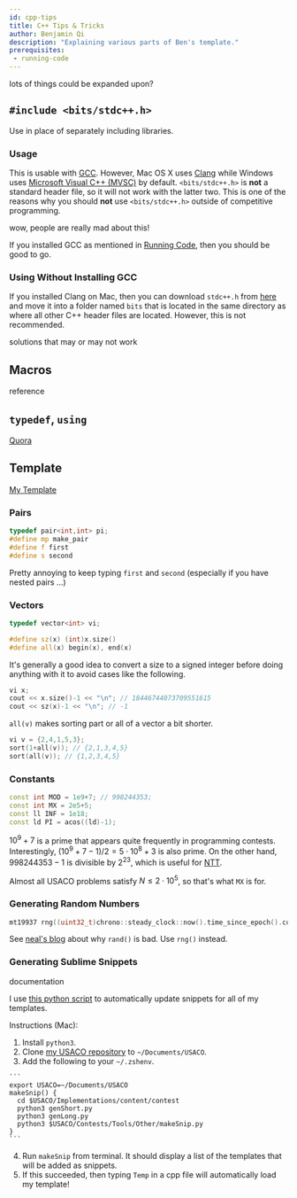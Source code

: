 ```yaml
---
id: cpp-tips
title: C++ Tips & Tricks
author: Benjamin Qi
description: "Explaining various parts of Ben's template."
prerequisites:
 - running-code
---
```


<IncompleteSection>

lots of things could be expanded upon?

</IncompleteSection>

## `#include <bits/stdc++.h>`

Use in place of separately including libraries.

<Resources>
  <Resource source="CPH" title="1.1 - C++ Code Template" starred></Resource>
  <Resource source="SO" title="How does #include <bits/stdc++.h> work in C++?" url="https://stackoverflow.com/questions/25311011/how-does-include-bits-stdc-h-work-in-c/25311052#25311052"> </Resource>
  <Resource source="GFG" title="GFG - <bits/stdc++.h>" url="bitsstdc-h-c"> </Resource>
</Resources>

### Usage

This is usable with [GCC](https://en.wikipedia.org/wiki/GNU_Compiler_Collection). However, Mac OS X uses [Clang](https://en.wikipedia.org/wiki/Clang) while Windows uses [Microsoft Visual C++ (MVSC)](https://en.wikipedia.org/wiki/Microsoft_Visual_C%2B%2B) by default. `<bits/stdc++.h>` is **not** a standard header file, so it will not work with the latter two. This is one of the reasons why you should **not** use `<bits/stdc++.h>` outside of competitive programming.

<Resources>
  <Resource source="SO" title="Why should I not #include <bits/stdc++.h>?" url="https://stackoverflow.com/questions/31816095/why-should-i-not-include-bits-stdc-h" starred>wow, people are really mad about this!</Resource>
  <Resource source="SO" title="#include <bits/stdc++.h> with visual studio does not compile" url="https://stackoverflow.com/questions/25337300/include-bits-stdc-h-with-visual-studio-does-not-compile"> </Resource>
</Resources>

If you installed GCC as mentioned in [Running Code](intro/running-code#installing-gcc), then you should be good to go.

### Using Without Installing GCC

If you installed Clang on Mac, then you can download `stdc++.h` from [here](https://raw.githubusercontent.com/tekfyl/bits-stdc-.h-for-mac/master/stdc%2B%2B.h) and move it into a folder named `bits` that is located in the same directory as where all other C++ header files are located. However, this is not recommended.

<Resources>
  <Resource source="SO" title="How can I include <bits/stdc++.h> in XCode?" url="https://stackoverflow.com/questions/28994148/how-can-i-include-bits-stdc-in-xcode">solutions that may or may not work</Resource>
</Resources>

## Macros

<Resources>
  <Resource source="CPH" title="1.4 - Shortening Code" starred></Resource>
  <Resource source="GFG" url="cc-preprocessors" title="Macros"></Resource>
  <Resource
    source="GCC"
    url="https://gcc.gnu.org/onlinedocs/cpp/Macros.html"
    title="Online Docs - Macros"
  >
    reference
  </Resource>
</Resources>

## `typedef`, `using`

[Quora](https://www.quora.com/What-is-the-difference-between-typedef-and-using-in-C++)

## Template

[My Template](https://github.com/bqi343/USACO/blob/master/Implementations/content/contest/template.cpp)

### Pairs

```cpp
typedef pair<int,int> pi;
#define mp make_pair
#define f first
#define s second
```

Pretty annoying to keep typing `first` and `second` (especially if you have nested pairs ...)

### Vectors

```cpp
typedef vector<int> vi;

#define sz(x) (int)x.size()
#define all(x) begin(x), end(x)
```

It's generally a good idea to convert a size to a signed integer before doing anything with it to avoid cases like the following.

```cpp
vi x;
cout << x.size()-1 << "\n"; // 18446744073709551615
cout << sz(x)-1 << "\n"; // -1
```

`all(v)` makes sorting part or all of a vector a bit shorter.

```cpp
vi v = {2,4,1,5,3};
sort(1+all(v)); // {2,1,3,4,5}
sort(all(v)); // {1,2,3,4,5}
```

### Constants

```cpp
const int MOD = 1e9+7; // 998244353;
const int MX = 2e5+5;
const ll INF = 1e18;
const ld PI = acos((ld)-1);
```

$10^9+7$ is a prime that appears quite frequently in programming contests. Interestingly, $(10^9+7-1)/2=5\cdot 10^8+3$ is also prime. On the other hand, $998244353-1$ is divisible by $2^{23}$, which is useful for [NTT](<https://en.wikipedia.org/wiki/Discrete_Fourier_transform_(general)#Number-theoretic_transform>).

Almost all USACO problems satisfy $N\le 2\cdot 10^5$, so that's what `MX` is for.

### Generating Random Numbers

```cpp
mt19937 rng((uint32_t)chrono::steady_clock::now().time_since_epoch().count());
```

See [neal's blog](https://codeforces.com/blog/entry/61587) about why `rand()` is bad. Use `rng()` instead.

### Generating Sublime Snippets

<Resources>
  <Resource source="ST" url="https://docs.sublimetext.io/guide/extensibility/snippets.html#snippets-file-format" title="Snippets" starred>documentation</Resource>
</Resources>

I use [this python script](https://github.com/bqi343/USACO/blob/master/Contests/Tools/Other/makeSnip.py) to automatically update snippets for all of my templates.

Instructions (Mac):

  1. Install `python3`.
  2. Clone [my USACO repository](https://github.com/bqi343/USACO) to  `~/Documents/USACO`.
  3. Add the following to your `~/.zshenv`.

    ```
    export USACO=~/Documents/USACO
    makeSnip() {
      cd $USACO/Implementations/content/contest
      python3 genShort.py
      python3 genLong.py
      python3 $USACO/Contests/Tools/Other/makeSnip.py
    }
    ```

  4. Run `makeSnip` from terminal. It should display a list of the templates that will be added as snippets.
  5. If this succeeded, then typing `Temp` in a cpp file will automatically load my template!